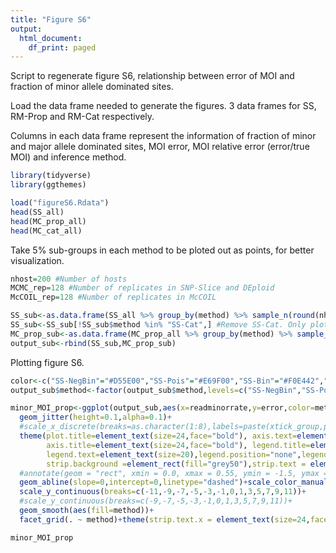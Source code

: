 ```yaml
---
title: "Figure S6"
output:
  html_document:
    df_print: paged
---
```


Script to regenerate figure S6, relationship between error of MOI and fraction of minor allele dominated sites.

Load the data frame needed to generate the figures.
3 data frames for SS, RM-Prop and RM-Cat respectively.

Columns in each data frame represent the information of fraction of minor and major allele dominated sites, MOI error, MOI relative error (error/true MOI) and inference method.
```r
library(tidyverse)
library(ggthemes)

load("figureS6.Rdata")
head(SS_all)
head(MC_prop_all)
head(MC_cat_all)
```

Take 5% sub-groups in each method to be ploted out as points, for better visualization.
```r
nhost=200 #Number of hosts
MCMC_rep=128 #Number of replicates in SNP-Slice and DEploid
McCOIL_rep=128 #Number of replicates in McCOIL

SS_sub<-as.data.frame(SS_all %>% group_by(method) %>% sample_n(round(nhost*MCMC_rep*0.05,0)))
SS_sub<-SS_sub[!SS_sub$method %in% "SS-Cat",] #Remove SS-Cat. Only plot methods based on read counts
MC_prop_sub<-as.data.frame(MC_prop_all %>% group_by(method) %>% sample_n(round(nhost*McCOIL_rep*0.05,0)))
output_sub<-rbind(SS_sub,MC_prop_sub)
```

Plotting figure S6.
```r
color<-c("SS-NegBin"="#D55E00","SS-Pois"="#E69F00","SS-Bin"="#F0E442","SS-Cat"="#CC79A7","RM-Prop"="#0072B2","RM-Cat"="#009E73")
output_sub$method<-factor(output_sub$method,levels=c("SS-NegBin","SS-Pois","SS-Bin","RM-Prop"))

minor_MOI_prop<-ggplot(output_sub,aes(x=readminorrate,y=error,color=method))+theme_bw()+xlab("Fraction of sites with more minor allele")+ylab("Error in MOI")+theme_clean()+
  geom_jitter(height=0.1,alpha=0.1)+
  #scale_x_discrete(breaks=as.character(1:8),labels=paste(xtick_group,paste("(n=",MOI_prop_counts$count,")",sep=""),sep="\n") )+
  theme(plot.title=element_text(size=24,face="bold"), axis.text=element_text(size=20),
        axis.title=element_text(size=24,face="bold"), legend.title=element_text(size=20,face="bold"),plot.background = element_blank(),
        legend.text=element_text(size=20),legend.position="none",legend.key = element_rect(fill='transparent'),
        strip.background =element_rect(fill="grey50"),strip.text = element_text(colour = 'white'))+
  #annotate(geom = "rect", xmin = 0.0, xmax = 0.55, ymin = -1.5, ymax = 1.5, fill = "grey", linetype=0, alpha = 0.3)+
  geom_abline(slope=0,intercept=0,linetype="dashed")+scale_color_manual(values=color)+scale_fill_manual(values=color)+
  scale_y_continuous(breaks=c(-11,-9,-7,-5,-3,-1,0,1,3,5,7,9,11))+
  #scale_y_continuous(breaks=c(-9,-7,-5,-3,-1,0,1,3,5,7,9,11))+
  geom_smooth(aes(fill=method))+
  facet_grid(. ~ method)+theme(strip.text.x = element_text(size=24,face="bold"))

minor_MOI_prop
```

